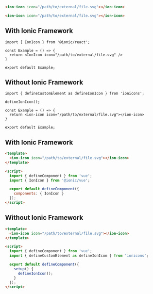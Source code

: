 
<Tabs>
<TabItem value="angular" label="Angular">

```html title="example.component.html"
<ion-icon icon="/path/to/external/file.svg"></ion-icon>
```
</TabItem>

<TabItem value="javascript" label="JavaScript">

```html
<ion-icon icon="/path/to/external/file.svg"></ion-icon>
```
</TabItem>

<TabItem value="react" label="React">

## With Ionic Framework

```tsx title="example.tsx"
import { IonIcon } from '@ionic/react';

const Example = () => {
  return <IonIcon icon="/path/to/external/file.svg" />
}

export default Example;
```

## Without Ionic Framework

```tsx title="example.tsx"
import { defineCustomElement as defineIonIcon } from 'ionicons';

defineIonIcon();

const Example = () => {
  return <ion-icon icon="/path/to/external/file.svg"></ion-icon>
}

export default Example;
```
</TabItem>

<TabItem value="vue" label="Vue">

## With Ionic Framework

```html title="example.vue"
<template>
  <ion-icon icon="/path/to/external/file.svg"></ion-icon>
</template>

<script>
  import { defineComponent } from 'vue';
  import { IonIcon } from '@ionic/vue';

  export default defineComponent({
    components: { IonIcon }
  });
</script>
```

## Without Ionic Framework

```html title="example.vue"
<template>
  <ion-icon icon="/path/to/external/file.svg"></ion-icon>
</template>

<script>
  import { defineComponent } from 'vue';
  import { defineCustomElement as defineIonIcon } from 'ionicons';

  export default defineComponent({
    setup() {
      defineIonIcon();
    }
  });
</script>
```
</TabItem>
</Tabs>